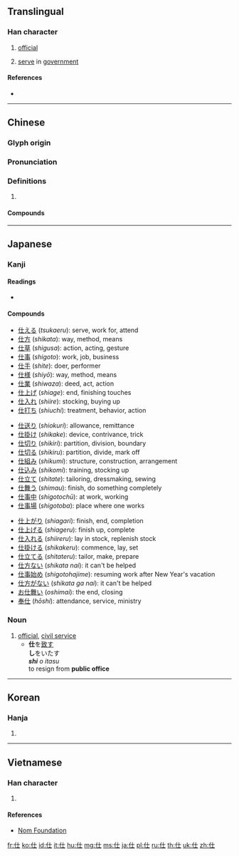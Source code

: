 {{character info/new}}
==Translingual==

===Han character===
{{Han char|rn=9|rad=人|as=03|sn=5|four=24210|canj=OG|ids=⿰亻士}}

# {{lb|zh|noun}} [[official]]
# [[serve]] in [[government]]

====References====
* {{Han ref|kx=0092.070|dkj=00368|dj=0195.100|hdz=10112.030|uh=4ED5|ud=20181|bh=A54B|bd=42315}}

----

==Chinese==
{{zh-forms}}

===Glyph origin===
{{Han etym}}

===Pronunciation===
{{zh-pron
|m=shì
|c=si6
|mc=y
|oc=y
|cat=
}}

===Definitions===
{{zh-hanzi}}

# {{rfdef|zh}}

====Compounds====
{{zh-der|不仕|仕女|仕宦|仕版|仕紳|仕譯|仕途|仕進|出仕|學優而仕|將仕郎|干仕|強仕|懸車致仕|求仕|筮仕|膴仕|致仕|貴仕}}

----

==Japanese==

===Kanji===
{{ja-kanji|grade=3|rs=人03}}

====Readings====
* {{ja-readings
|goon=[[じ]] (''ji'')
|kanon=[[し]] (''shi'')
|kun=[[つかえる]] ([[仕える]], ''tsukaeru''), [[つかまつる]] ([[仕る]], ''tsukamatsuru'')
|nanori=[[つこう]] (''tsukō'')
}}

====Compounds====
{{top3}}
* [[仕える]] (''tsukaeru''): serve, work for, attend
* [[仕方]] (''shikata''): way, method, means
* [[仕草]] (''shigusa''): action, acting, gesture
* [[仕事]] (''shigoto''): work, job, business
* [[仕手]] (''shite''): doer, performer
* [[仕様]] (''shiyō''): way, method, means
* [[仕業]] (''shiwaza''): deed, act, action
* [[仕上げ]] (''shiage''): end, finishing touches
* [[仕入れ]] (''shiire''): stocking, buying up
* [[仕打ち]] (''shiuchi''): treatment, behavior, action
{{mid3}}
* [[仕送り]] (''shiokuri''): allowance, remittance
* [[仕掛け]] (''shikake''): device, contrivance, trick
* [[仕切り]] (''shikiri''): partition, division, boundary
* [[仕切る]] (''shikiru''): partition, divide, mark off
* [[仕組み]] (''shikumi''): structure, construction, arrangement
* [[仕込み]] (''shikomi''): training, stocking up
* [[仕立て]] (''shitate''): tailoring, dressmaking, sewing
* [[仕舞う]] (''shimau''): finish, do something completely
* [[仕事中]] (''shigotochū''): at work, working
* [[仕事場]] (''shigotoba''): place where one works
{{mid3}}
* [[仕上がり]] (''shiagari''): finish, end, completion
* [[仕上げる]] (''shiageru''): finish up, complete
* [[仕入れる]] (''shiireru''): lay in stock, replenish stock
* [[仕掛ける]] (''shikakeru''): commence, lay, set
* [[仕立てる]] (''shitateru''): tailor, make, prepare
* [[仕方ない]] (''shikata nai''): it can't be helped
* [[仕事始め]] (''shigotohajime''): resuming work after New Year's vacation
* [[仕方がない]] (''shikata ga nai''): it can't be helped
* [[お仕舞い]] (''oshimai''): the end, closing
* [[奉仕]] (''hōshi''): attendance, service, ministry
{{bottom}}

===Noun===
{{ja-noun|し}}

# [[official]], [[civil service]]
#* '''仕'''を[[致す]]<br>'''し'''をいたす<br>'' '''shi''' o itasu''<br>to resign from '''public office'''

----

==Korean==

===Hanja===
{{ko-hanja|hangeul=사|rv=sa|mr=sa}}

# {{defn|lang=ko|sort=人03}}

----

==Vietnamese==

===Han character===
{{vi-hantu|[[sĩ]], [[sải]], [[sảy]], [[sãi]], [[sẻ]], [[sễ]], [[sẽ]], [[sì]], [[sẩy]], [[sè]], [[sõi]], [[sỡi]], [[xảy]]|rs=人03}}

# {{defn|lang=vi|sort=人03}}

====References====
* [http://nomfoundation.org/common/nom_details.php?codepoint=4ed5 Nom Foundation]

[[fr:仕]]
[[ko:仕]]
[[id:仕]]
[[it:仕]]
[[hu:仕]]
[[mg:仕]]
[[ms:仕]]
[[ja:仕]]
[[pl:仕]]
[[ru:仕]]
[[th:仕]]
[[uk:仕]]
[[zh:仕]]